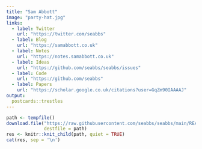 ```yaml
---
title: "Sam Abbott"
image: "party-hat.jpg"
links:
  - label: Twitter
    url: "https://twitter.com/seabbs"
  - label: Blog
    url: "https://samabbott.co.uk"
  - label: Notes
    url: "https://notes.samabbott.co.uk"
  - label: Ideas
    url: "https://github.com/seabbs/seabbs/issues"
  - label: Code
    url: "https://github.com/seabbs"
  - label: Papers
    url: "https://scholar.google.co.uk/citations?user=GqZm90IAAAAJ"
output:
  postcards::trestles
---
```

 
```r
path <- tempfile()
download.file("https://raw.githubusercontent.com/seabbs/seabbs/main/README.md",
              destfile = path)
res <- knitr::knit_child(path, quiet = TRUE)
cat(res, sep = '\n')
```
